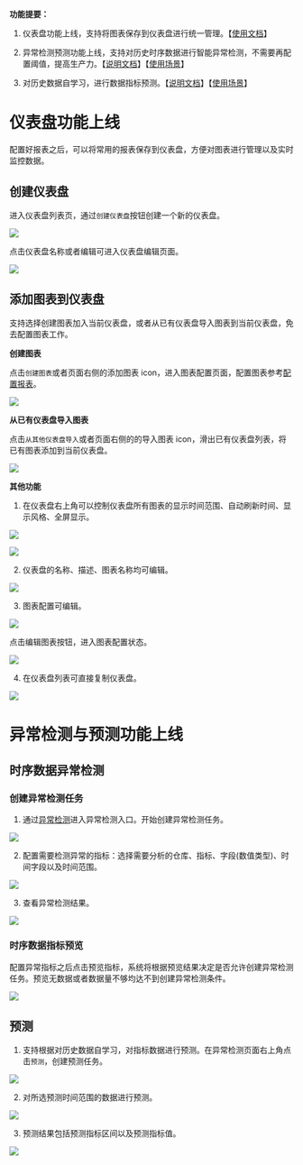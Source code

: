 **功能提要：**

1. 仪表盘功能上线，支持将图表保存到仪表盘进行统一管理。【[使用文档](/insight/manual/4867/the-dashboard)】

2. 异常检测预测功能上线，支持对历史时序数据进行智能异常检测，不需要再配置阈值，提高生产力。【[说明文档](/insight/manual/4705/anomaly-detection)】【[使用场景](/insight/manual/4707/ml-scenario-analysis)】

3. 对历史数据自学习，进行数据指标预测。【[说明文档](/insight/manual/4611/prediction)】【[使用场景](/insight/manual/4707/ml-scenario-analysis#3)】

# **仪表盘功能上线**

配置好报表之后，可以将常用的报表保存到仪表盘，方便对图表进行管理以及实时监控数据。

## **创建仪表盘**

进入仪表盘列表页，通过`创建仪表盘`按钮创建一个新的仪表盘。

![](https://pandora-kibana.qiniu.com/create_dashboard.png)

点击仪表盘名称或者编辑可进入仪表盘编辑页面。

![](https://pandora-kibana.qiniu.com/empty_dashboard.png)

## **添加图表到仪表盘**

支持选择创建图表加入当前仪表盘，或者从已有仪表盘导入图表到当前仪表盘，免去配置图表工作。

**创建图表**

点击`创建图表`或者页面右侧的添加图表 icon，进入图表配置页面，配置图表参考[配置报表](/insight/manual/4859/the-report-shows#2)。

![](https://pandora-kibana.qiniu.com/add_dashboard.png)

**从已有仪表盘导入图表**

点击`从其他仪表盘导入`或者页面右侧的的导入图表 icon，滑出已有仪表盘列表，将已有图表添加到当前仪表盘。

![](https://pandora-kibana.qiniu.com/existing_dashboard.png)

**其他功能**

1. 在仪表盘右上角可以控制仪表盘所有图表的显示时间范围、自动刷新时间、显示风格、全屏显示。

![](https://pandora-kibana.qiniu.com/setting_dashboard.png)

![](https://pandora-kibana.qiniu.com/full_screen.png)

2. 仪表盘的名称、描述、图表名称均可编辑。

![](https://pandora-kibana.qiniu.com/edit_report_name.png)

3. 图表配置可编辑。

![](https://pandora-kibana.qiniu.com/edit_report1.png)

点击编辑图表按钮，进入图表配置状态。

![](https://pandora-kibana.qiniu.com/edit_report_again.png)

4. 在仪表盘列表可直接复制仪表盘。

![](https://pandora-kibana.qiniu.com/copy.png)

# **异常检测与预测功能上线**

## **时序数据异常检测**

### **创建异常检测任务**

1. 通过[异常检测](https://portal.qiniu.com/pandora/logdb/)进入异常检测入口。开始创建异常检测任务。

![](https://pandora-kibana.qiniu.com/create_task2.png)

2. 配置需要检测异常的指标：选择需要分析的仓库、指标、字段(数值类型)、时间字段以及时间范围。

![](https://pandora-kibana.qiniu.com/create_task3.png)

3. 查看异常检测结果。

![](https://pandora-kibana.qiniu.com/release_ml.png)

### **时序数据指标预览**

配置异常指标之后点击预览指标，系统将根据预览结果决定是否允许创建异常检测任务。预览无数据或者数据量不够均达不到创建异常检测条件。

![](https://pandora-kibana.qiniu.com/preview1.png)

## **预测**

1. 支持根据对历史数据自学习，对指标数据进行预测。在异常检测页面右上角点击`预测`，创建预测任务。

![](https://pandora-kibana.qiniu.com/create_forecast.png)

2. 对所选预测时间范围的数据进行预测。

![](https://pandora-kibana.qiniu.com/ml_forecast.png)

3. 预测结果包括预测指标区间以及预测指标值。

![](https://pandora-kibana.qiniu.com/ml_forecast_detail.png)
